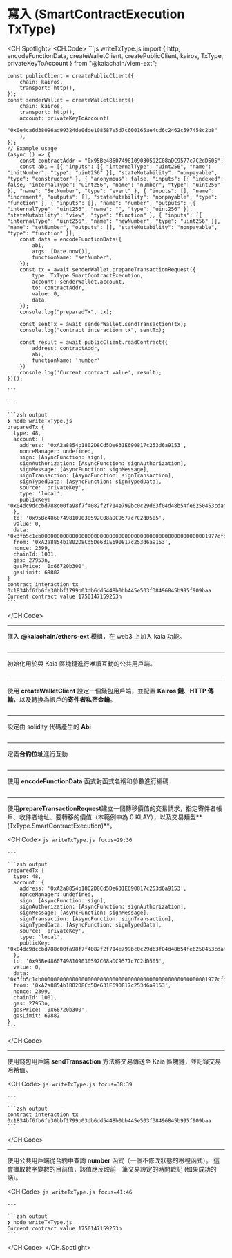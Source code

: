 # 寫入 (SmartContractExecution TxType)


<Editor module="/src/pages/viem-ext/smart-contract/writeTxType.tsx" route={RoutePath.ViemExt_SmartContract_WriteTxType} />

<CH.Spotlight>
  <CH.Code>
    ```js writeTxType.js
    import {
        http,
        encodeFunctionData,
        createWalletClient, createPublicClient, kairos,
        TxType,
        privateKeyToAccount
    } from "@kaiachain/viem-ext";

    const publicClient = createPublicClient({
        chain: kairos,
        transport: http(),
    });
    const senderWallet = createWalletClient({
        chain: kairos,
        transport: http(),
        account: privateKeyToAccount(
            "0x0e4ca6d38096ad99324de0dde108587e5d7c600165ae4cd6c2462c597458c2b8"
        ),
    });
    // Example usage
    (async () => {
        const contractAddr = "0x95Be48607498109030592C08aDC9577c7C2dD505";
        const abi = [{ "inputs": [{ "internalType": "uint256", "name": "initNumber", "type": "uint256" }], "stateMutability": "nonpayable", "type": "constructor" }, { "anonymous": false, "inputs": [{ "indexed": false, "internalType": "uint256", "name": "number", "type": "uint256" }], "name": "SetNumber", "type": "event" }, { "inputs": [], "name": "increment", "outputs": [], "stateMutability": "nonpayable", "type": "function" }, { "inputs": [], "name": "number", "outputs": [{ "internalType": "uint256", "name": "", "type": "uint256" }], "stateMutability": "view", "type": "function" }, { "inputs": [{ "internalType": "uint256", "name": "newNumber", "type": "uint256" }], "name": "setNumber", "outputs": [], "stateMutability": "nonpayable", "type": "function" }];
        const data = encodeFunctionData({
            abi,
            args: [Date.now()],
            functionName: "setNumber",
        });
        const tx = await senderWallet.prepareTransactionRequest({
            type: TxType.SmartContractExecution,
            account: senderWallet.account,
            to: contractAddr,
            value: 0,
            data,
        });
        console.log("preparedTx", tx);

        const sentTx = await senderWallet.sendTransaction(tx);
        console.log("contract interaction tx", sentTx);

        const result = await publicClient.readContract({
            address: contractAddr,
            abi,
            functionName: 'number'
        })
        console.log('Current contract value', result);
    })();

    ```

    ---

    ```zsh output
    ❯ node writeTxType.js
    preparedTx {
      type: 48,
      account: {
        address: '0xA2a8854b1802D8Cd5De631E690817c253d6a9153',
        nonceManager: undefined,
        sign: [AsyncFunction: sign],
        signAuthorization: [AsyncFunction: signAuthorization],
        signMessage: [AsyncFunction: signMessage],
        signTransaction: [AsyncFunction: signTransaction],
        signTypedData: [AsyncFunction: signTypedData],
        source: 'privateKey',
        type: 'local',
        publicKey: '0x04dc9dccbd788c00fa98f7f4082f2f714e799bc0c29d63f04d48b54fe6250453cdaf06ca34ae8714cf3dae06bacdb78c7c2d4054bd38961d40853cd5f15955da79'
      },
      to: '0x95Be48607498109030592C08aDC9577c7C2dD505',
      value: 0,
      data: '0x3fb5c1cb000000000000000000000000000000000000000000000000000001977cfdd996',
      from: '0xA2a8854b1802D8Cd5De631E690817c253d6a9153',
      nonce: 2399,
      chainId: 1001,
      gas: 27953n,
      gasPrice: '0x66720b300',
      gasLimit: 69882
    }
    contract interaction tx 0x1834bf6fb6fe30bbf1799b03db6dd5448b0bb445e503f38496845b995f909baa
    Current contract value 1750147159253n
    ```
  </CH.Code>

  ---

  匯入 **@kaiachain/ethers-ext** 模組，在 web3 上加入 kaia 功能。

  ```js writeTxType.js focus=1:7
  ```

  ---

  初始化用於與 Kaia 區塊鏈進行唯讀互動的公共用戶端。

  ```js writeTxType.js focus=9:12
  ```

  ---

  使用 **createWalletClient** 設定一個錢包用戶端，並配置 **Kairos 鏈**、**HTTP 傳輸**，以及轉換為帳戶的**寄件者私密金鑰**。

  ```js writeTxType.js focus=13:19
  ```

  ---

  設定由 solidity 代碼產生的 **Abi**

  ```js writeTxType.js focus=22
  ```

  ---

  定義**合約位址**進行互動

  ```js writeTxType.js focus=23
  ```

  ---

  使用 **encodeFunctionData** 函式對函式名稱和參數進行編碼

  ```js writeTxType.js focus=24:28
  ```

  ---

  使用**prepareTransactionRequest**建立一個轉移價值的交易請求，指定寄件者帳戶、收件者地址、要轉移的價值（本範例中為 0 KLAY），以及交易類型\*\*(TxType.SmartContractExecution)\*\*。

  <CH.Code>
    ```js writeTxType.js focus=29:36
    ```

    ---

    ```zsh output
    preparedTx {
      type: 48,
      account: {
        address: '0xA2a8854b1802D8Cd5De631E690817c253d6a9153',
        nonceManager: undefined,
        sign: [AsyncFunction: sign],
        signAuthorization: [AsyncFunction: signAuthorization],
        signMessage: [AsyncFunction: signMessage],
        signTransaction: [AsyncFunction: signTransaction],
        signTypedData: [AsyncFunction: signTypedData],
        source: 'privateKey',
        type: 'local',
        publicKey: '0x04dc9dccbd788c00fa98f7f4082f2f714e799bc0c29d63f04d48b54fe6250453cdaf06ca34ae8714cf3dae06bacdb78c7c2d4054bd38961d40853cd5f15955da79'
      },
      to: '0x95Be48607498109030592C08aDC9577c7C2dD505',
      value: 0,
      data: '0x3fb5c1cb000000000000000000000000000000000000000000000000000001977cfdd996',
      from: '0xA2a8854b1802D8Cd5De631E690817c253d6a9153',
      nonce: 2399,
      chainId: 1001,
      gas: 27953n,
      gasPrice: '0x66720b300',
      gasLimit: 69882
    }
    ```
  </CH.Code>

  ---

  使用錢包用戶端 **sendTransaction** 方法將交易傳送至 Kaia 區塊鏈，並記錄交易哈希值。

  <CH.Code>
    ```js writeTxType.js focus=38:39
    ```

    ---

    ```zsh output
    contract interaction tx 0x1834bf6fb6fe30bbf1799b03db6dd5448b0bb445e503f38496845b995f909baa
    ```
  </CH.Code>

  ---

  使用公共用戶端從合約中查詢 **number** 函式（一個不修改狀態的檢視函式）。 這會擷取數字變數的目前值，該值應反映前一筆交易設定的時間戳記 (如果成功的話)。

  <CH.Code>
    ```js writeTxType.js focus=41:46
    ```

    ---

    ```zsh output
    ❯ node writeTxType.js
    Current contract value 1750147159253n
    ```
  </CH.Code>
</CH.Spotlight>
